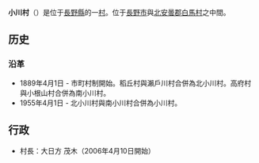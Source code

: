 {{unreferenced|time=2018-10-08T08:05:53+00:00}}
{{日本町村|
自治體名=小川|
町村=村|
圖像=[[File:Furusato_Land_Ogawa_3.jpg|240px]]|
圖像說明=[[小川村鄉土歷史館|小川村鄉土歷史館]]（原[[長野縣知事|長野縣知事]][[官邸|公邸]]）|
町村章=|
日文原名=小川村|
平假名=おがわむら|
羅馬字拼音=Ogawa-mura|
都道府縣=長野縣|
支廳=|
郡=上水內郡|
編號=20588-5|
面積=58.07|
邊界未定=|
人口=3,288|
統計時間=2007年9月1日|
自治體=[[長野市|長野市]]、[[大町市|大町市]]、[[白馬村|白馬村]]|
樹=|
花=|
鳥=|
其他象徵物=|
其他象徵=|
郵遞區號=381-3302|
所在地=上水内郡小川村大字高府8800-8|
電話號碼=26-269-2323|
外部連結=http://www.vill.ogawa.nagano.jp/ |
經度=|
緯度=|
地圖=|
註記=
}}
'''小川村'''（{{jpn|j=小川村|hg=おがわむら|rm=Ogawa mura|f=y}}）是位于[[長野縣|長野縣]]的一[[村|村]]。位于[[長野市|長野市]]與[[北安曇郡|北安曇郡]][[白馬村|白馬村]]之中間。

==历史==
===沿革===
*1889年4月1日 - 市町村制開始。稻丘村與瀨戶川村合併為北小川村。高府村與小根山村合併為南小川村。
*1955年4月1日 - 北小川村與南小川村合併為小川村。

==行政==
*村長：大日方 茂木（2006年4月10日開始）

{{長野縣}}{{Authority control}}